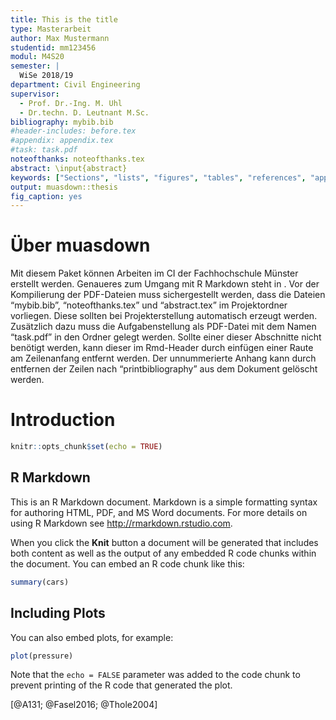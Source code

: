 ```yaml
---
title: This is the title
type: Masterarbeit
author: Max Mustermann
studentid: mm123456
modul: M4S20
semester: |
  WiSe 2018/19
department: Civil Engineering
supervisor: 
  - Prof. Dr.-Ing. M. Uhl  
  - Dr.techn. D. Leutnant M.Sc.
bibliography: mybib.bib
#header-includes: before.tex
#appendix: appendix.tex
#task: task.pdf
noteofthanks: noteofthanks.tex
abstract: \input{abstract}
keywords: ["Sections", "lists", "figures", "tables", "references", "appendices"]
output: muasdown::thesis
fig_caption: yes
---
```


# Über muasdown

Mit diesem Paket können Arbeiten im CI der Fachhochschule Münster erstellt werden. Genaueres zum Umgang mit R Markdown steht in \autoref{r-markdown}. Vor der Kompilierung der PDF-Dateien muss sichergestellt werden, dass die Dateien "mybib.bib", "noteofthanks.tex" und "abstract.tex" im Projektordner vorliegen. Diese sollten bei Projekterstellung automatisch erzeugt werden. Zusätzlich dazu muss die Aufgabenstellung als PDF-Datei mit dem Namen "task.pdf" in den Ordner gelegt werden. Sollte einer dieser Abschnitte nicht benötigt werden, kann dieser im Rmd-Header durch einfügen einer Raute am Zeilenanfang entfernt werden. Der unnummerierte Anhang kann durch entfernen der Zeilen nach "printbibliography" aus dem Dokument gelöscht werden.

# Introduction

```r
knitr::opts_chunk$set(echo = TRUE)
```

## R Markdown

This is an R Markdown document. Markdown is a simple formatting syntax for authoring HTML, PDF, and MS Word documents. For more details on using R Markdown see <http://rmarkdown.rstudio.com>.

When you click the **Knit** button a document will be generated that includes both content as well as the output of any embedded R code chunks within the document. You can embed an R code chunk like this:

```r
summary(cars)
```

## Including Plots

You can also embed plots, for example:

```r
plot(pressure)
```

Note that the `echo = FALSE` parameter was added to the code chunk to prevent printing of the R code that generated the plot.

[@A131; @Fasel2016; @Thole2004]

\printbibliography

\addchap{Anhang}
\setcounter{chapter}{6}

\addsec{Anhang 1 -- Titel}


